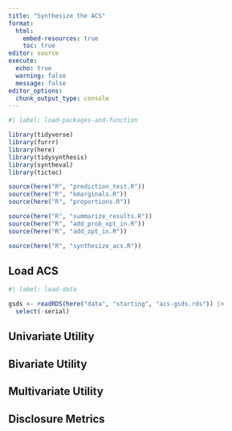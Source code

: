 ```yaml
---
title: "Synthesize the ACS"
format: 
  html:
    embed-resources: true
    toc: true
editor: source
execute:
  echo: true
  warning: false
  message: false
editor_options: 
  chunk_output_type: console
---
```


```r
#| label: load-packages-and-function

library(tidyverse)
library(furrr)
library(here)
library(tidysynthesis)
library(syntheval)
library(tictoc)

source(here("R", "prediction_test.R"))
source(here("R", "kmarginals.R"))
source(here("R", "proportions.R"))

source(here("R", "summarize_results.R"))
source(here("R", "add_prob_opt_in.R"))
source(here("R", "add_opt_in.R"))

source(here("R", "synthesize_acs.R"))

```

## Load ACS

```r
#| label: load-data

gsds <- readRDS(here("data", "starting", "acs-gsds.rds")) |>
  select(-serial)

```

## Univariate Utility

## Bivariate Utility

## Multivariate Utility

## Disclosure Metrics
